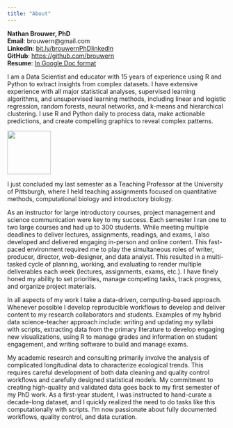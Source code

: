 ```yaml
---
title: "About"
---
```


**Nathan Brouwer, PhD** <br>
**Email**: brouwern@gmail.com <br>
**LinkedIn**: [bit.ly/brouwernPhDlinkedIn](https://bit.ly/brouwernPhDlinkedIn) <br>
**GitHub**: [https://github.com/brouwern](https://github.com/brouwern) <br>
**Resume**: [In Google Doc format](https://docs.google.com/document/d/1siczAODvnAVRQEeiol-OrY_jAbtt0VMAZ9PqW3fliu8/edit?usp=sharing)


I am a Data Scientist and educator with 15 years of experience using R and Python to extract insights from complex datasets. I have extensive experience with all major statistical analyses, supervised learning algorithms, and unsupervised learning methods, including linear and logistic regression, random forests, neural networks, and k-means and hierarchical clustering. I use R and Python daily to process data, make actionable predictions, and create compelling graphics to reveal complex patterns. 

![](brouwer_headshot_resized.jpg){width=100}

I just concluded my last semester as a Teaching Professor at the University of Pittsburgh, where I held teaching assignments focused on quantitative methods, computational biology and introductory biology. 

As an instructor for large introductory courses, project management and science communication were key to my success. Each semester I ran one to two large courses and had up to 300 students. While meeting multiple deadlines to deliver lectures, assignments, readings, and exams, I also developed and delivered engaging in-person and online content. This fast-paced environment required me to play the simultaneous roles of writer, producer, director, web-designer, and data analyst. This resulted in a multi-tasked cycle of planning, working, and evaluating to render multiple deliverables each week (lectures, assignments, exams, etc.). I have finely honed my ability to set priorities, manage competing tasks, track progress, and organize project materials.

In all aspects of my work I take a data-driven, computing-based approach. Whenever possible I develop reproducible workflows to develop and deliver content to my research collaborators and students. Examples of my hybrid data science-teacher approach include: writing and updating my syllabi with scripts, extracting data from the primary literature to develop engaging new visualizations, using R to manage grades and information on student engagement, and writing software to build and manage exams. 

My academic research and consulting primarily involve the analysis of complicated longitudinal data to characterize ecological trends. This requires careful development of both data cleaning and quality control workflows and carefully designed statistical models. My commitment to creating high-quality and validated data goes back to my first semester of my PhD work. As a first-year student, I was instructed to hand-curate a decade-long dataset, and I quickly realized the need to do tasks like this computationally with scripts. I'm now passionate about fully documented workflows, quality control, and data curation.
